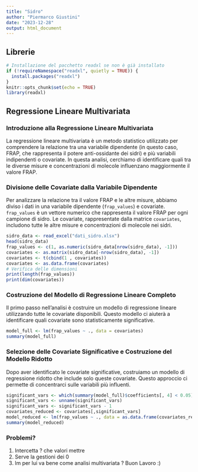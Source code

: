 ```yaml
---
title: "Sidro"
author: "Piermarco Giustini"
date: "2023-12-28"
output: html_document
---
```


## Librerie

```r
# Installazione del pacchetto readxl se non è già installato
if (!requireNamespace("readxl", quietly = TRUE)) {
  install.packages("readxl")
}
knitr::opts_chunk$set(echo = TRUE)
library(readxl)
```

## Regressione Lineare Multivariata

### Introduzione alla Regressione Lineare Multivariata

La regressione lineare multivariata è un metodo statistico utilizzato per comprendere la relazione tra una variabile dipendente (in questo caso, FRAP, che rappresenta il potere anti-ossidante dei sidri) e più variabili indipendenti o covariate. In questa analisi, cerchiamo di identificare quali tra le diverse misure e concentrazioni di molecole influenzano maggiormente il valore FRAP.

### Divisione delle Covariate dalla Variabile Dipendente

Per analizzare la relazione tra il valore FRAP e le altre misure, abbiamo diviso i dati in una variabile dipendente (`frap_values`) e covariate. `frap_values` è un vettore numerico che rappresenta il valore FRAP per ogni campione di sidro. Le covariate, rappresentate dalla matrice `covariates`, includono tutte le altre misure e concentrazioni di molecole nei sidri.

```r
sidro_data <- read_excel("dati_sidro.xlsx")
head(sidro_data)
frap_values <- c(1, as.numeric(sidro_data[nrow(sidro_data), -1]))
covariates <- as.matrix(sidro_data[-nrow(sidro_data), -1])
covariates <- t(cbind(1 , covariates))
covariates <- as.data.frame(covariates)
# Verifica delle dimensioni
print(length(frap_values))
print(dim(covariates))
```

### Costruzione del Modello di Regressione Lineare Completo

Il primo passo nell'analisi è costruire un modello di regressione lineare utilizzando tutte le covariate disponibili. Questo modello ci aiuterà a identificare quali covariate sono statisticamente significative.

```r
model_full <- lm(frap_values ~ ., data = covariates)
summary(model_full)
```

### Selezione delle Covariate Significative e Costruzione del Modello Ridotto

Dopo aver identificato le covariate significative, costruiamo un modello di regressione ridotto che include solo queste covariate. Questo approccio ci permette di concentrarci sulle variabili più influenti.

```r
significant_vars <- which(summary(model_full)$coefficients[, 4] < 0.05)
significant_vars <- unname(significant_vars)
significant_vars <- significant_vars - 1
covariates_reduced <- covariates[,significant_vars]
model_reduced <- lm(frap_values ~ ., data = as.data.frame(covariates_reduced))
summary(model_reduced)
```

### Problemi?
1. Intercetta ? che valori mettre
2. Serve la gestioni dei 0 
3. lm per lui va bene come analisi multivariata ?
Buon Lavoro :)
